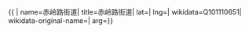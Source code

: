 {{ {{{1|PRC admin/showdata}}}|
name=赤岭路街道|
title=赤岭路街道|
lat=|
lng=|
wikidata=Q101110651|
wikidata-original-name=|
arg={{{arg|}}}}}